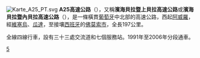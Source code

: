 [[File:Karte_A25_PT.svg|right]]
'''A25高速公路'''（{{lang-pt|A25}}），又稱'''濱海貝拉暨上貝拉高速公路'''或'''濱海貝拉暨內貝拉高速公路'''（{{lang|pt|Auto-Estrada das Beiras Litoral e Alta/Autoestrada das Beiras Litoral e Interior}}），是一條橫貫[[葡萄牙|葡萄牙]]中北部的高速公路，西起[[阿威羅|阿威羅]]，經[[維塞烏|維塞烏]]、[[瓜達|瓜達]]，至接壤[[西班牙|西班牙]]的[[佛莫索市|佛莫索市]]，全長197公里。

全線四線行車，設有三十三處交流道和七個服務站。1991年至2006年分段通車。
{{葡萄牙高速公路}}
[[Category:葡萄牙高速公路|5]]